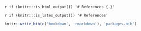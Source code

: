 `r if (knitr:::is_html_output()) '# References {-}'`

`r if (knitr:::is_latex_output()) '# References'`

```r
knitr::write_bib(c('bookdown', 'rmarkdown'), 'packages.bib')
```
